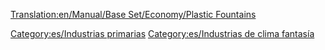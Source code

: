 [[Translation:en/Manual/Base Set/Economy/Plastic Fountains]]

{{es/Industrias| nombre = Fuentes de plástico
| imagen = PlasticFountains.png
| climas = [[es/Fantasía|Fantasía]]
| acepta = Nada
| produce= [[es/Manual/Base Set/Economy/Plástico|Plástico]]
| notas  = No existe en otros [[es/clima|climas]]
}}

[[Category:es/Industrias primarias]]
[[Category:es/Industrias de clima fantasía]]